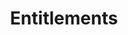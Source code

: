 ---
title: "Entitlements"
description: "Learn how to manage entitlements effectively."
icon: 'text-size'
tag: "ADMIN"
---